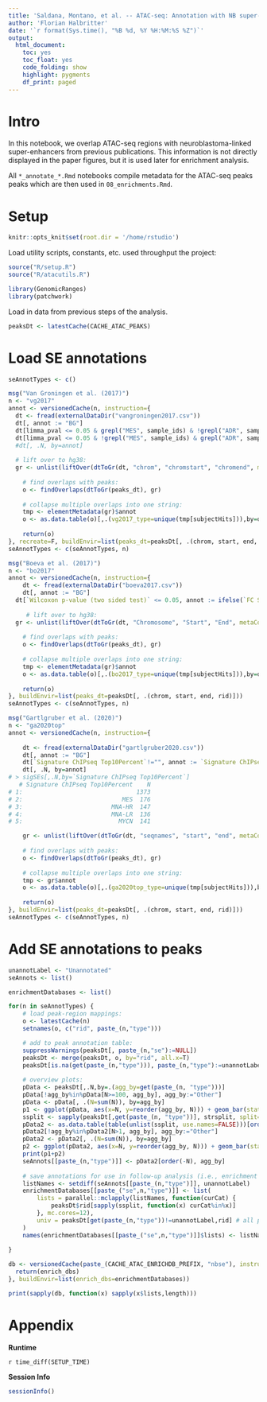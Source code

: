 ```yaml
---
title: 'Saldana, Montano, et al. -- ATAC-seq: Annotation with NB super-enhancers' 
author: 'Florian Halbritter'
date: '`r format(Sys.time(), "%B %d, %Y %H:%M:%S %Z")`'
output:
  html_document: 
    toc: yes
    toc_float: yes
    code_folding: show
    highlight: pygments
    df_print: paged
---
```



# Intro

In this notebook, we overlap ATAC-seq regions with neuroblastoma-linked super-enhancers from previous publications.
This information is not directly displayed in the paper figures, but it is used later for enrichment analysis.

All `*_annotate_*.Rmd` notebooks compile metadata for the ATAC-seq peaks peaks which are then used in `08_enrichments.Rmd`.



# Setup

```r
knitr::opts_knit$set(root.dir = '/home/rstudio')
```

Load utility scripts, constants, etc. used throughput the project:

```r
source("R/setup.R")
source("R/atacutils.R")

library(GenomicRanges)
library(patchwork)
```

Load in data from previous steps of the analysis.

```r
peaksDt <- latestCache(CACHE_ATAC_PEAKS)
```


# Load SE annotations

```r
seAnnotTypes <- c()

msg("Van Groningen et al. (2017)")
n <- "vg2017"
annot <- versionedCache(n, instruction={
  dt <- fread(externalDataDir("vangroningen2017.csv"))
  dt[, annot := "BG"]
  dt[limma_pval <= 0.05 & grepl("MES", sample_ids) & !grepl("ADR", sample_ids), annot := "MES"] 
  dt[limma_pval <= 0.05 & !grepl("MES", sample_ids) & grepl("ADR", sample_ids), annot := "ADR"]
  #dt[, .N, by=annot]
  
  # lift over to hg38:
  gr <- unlist(liftOver(dtToGr(dt, "chrom", "chromstart", "chromend", metaCols = "annot"), from="hg19"))
  
	# find overlaps with peaks:
	o <- findOverlaps(dtToGr(peaks_dt), gr)
	
	# collapse multiple overlaps into one string:
	tmp <- elementMetadata(gr)$annot
	o <- as.data.table(o)[,.(vg2017_type=unique(tmp[subjectHits])),by=queryHits][order(vg2017_type),.(annot=paste0(vg2017_type, collapse=";")), by=.(rid=peaksDt$rid[queryHits])]
	
	return(o)
}, recreate=F, buildEnvir=list(peaks_dt=peaksDt[, .(chrom, start, end, rid)]))
seAnnotTypes <- c(seAnnotTypes, n)

msg("Boeva et al. (2017)")
n <- "bo2017"
annot <- versionedCache(n, instruction={
	dt <- fread(externalDataDir("boeva2017.csv"))
	dt[, annot := "BG"]
  dt[`Wilcoxon p-value (two sided test)` <= 0.05, annot := ifelse(`FC Score Group I over Group II` > 1, "MES", "ADR")]
 
	 # lift over to hg38:
  gr <- unlist(liftOver(dtToGr(dt, "Chromosome", "Start", "End", metaCols = "annot"), from="hg19"))
  
	# find overlaps with peaks:
	o <- findOverlaps(dtToGr(peaks_dt), gr)
	
	# collapse multiple overlaps into one string:
	tmp <- elementMetadata(gr)$annot
	o <- as.data.table(o)[,.(bo2017_type=unique(tmp[subjectHits])),by=queryHits][order(bo2017_type),.(annot=paste0(bo2017_type, collapse=";")), by=.(rid=peaksDt$rid[queryHits])]
	
	return(o)
}, buildEnvir=list(peaks_dt=peaksDt[, .(chrom, start, end, rid)]))
seAnnotTypes <- c(seAnnotTypes, n)

msg("Gartlgruber et al. (2020)")
n <- "ga2020top"
annot <- versionedCache(n, instruction={
	
	dt <- fread(externalDataDir("gartlgruber2020.csv"))
	dt[, annot := "BG"]
	dt[`Signature ChIPseq Top10Percent`!="", annot := `Signature ChIPseq Top10Percent`]
	dt[, .N, by=annot]
# > sigSEs[,.N,by=`Signature ChIPseq Top10Percent`]
   # Signature ChIPseq Top10Percent    N
# 1:                                1373
# 2:                            MES  176
# 3:                         MNA-HR  147
# 4:                         MNA-LR  136
# 5:                           MYCN  141

	gr <- unlist(liftOver(dtToGr(dt, "seqnames", "start", "end", metaCols=c("annot")), from="hg19"))
	
	# find overlaps with peaks:
	o <- findOverlaps(dtToGr(peaks_dt), gr)
	
	# collapse multiple overlaps into one string:
	tmp <- gr$annot
	o <- as.data.table(o)[,.(ga2020top_type=unique(tmp[subjectHits])),by=queryHits][order(ga2020top_type),.(annot=paste0(ga2020top_type, collapse=";")), by=.(rid=peaksDt$rid[queryHits])]
	
	return(o)
}, buildEnvir=list(peaks_dt=peaksDt[, .(chrom, start, end, rid)]))
seAnnotTypes <- c(seAnnotTypes, n)
```

# Add SE annotations to peaks

```r
unannotLabel <- "Unannotated"
seAnnots <- list()

enrichmentDatabases <- list()

for(n in seAnnotTypes) {
	# load peak-region mappings:
	o <- latestCache(n)
	setnames(o, c("rid", paste_(n,"type")))

	# add to peak annotation table:
	suppressWarnings(peaksDt[, paste_(n,"se"):=NULL])
	peaksDt <- merge(peaksDt, o, by="rid", all.x=T)
	peaksDt[is.na(get(paste_(n,"type"))), paste_(n,"type"):=unannotLabel]
		
	# overview plots:
	pData <- peaksDt[,.N,by=.(agg_by=get(paste_(n, "type")))]	
	pData[!agg_by%in%pData[N>=100, agg_by], agg_by:="Other"]
	pData <- pData[, .(N=sum(N)), by=agg_by]
	p1 <- ggplot(pData, aes(x=N, y=reorder(agg_by, N))) + geom_bar(stat="identity", fill="black") + defTheme() + ylab(NULL) + scale_x_continuous(expand=c(0,0))	
	ssplit <- sapply(peaksDt[,get(paste_(n, "type"))], strsplit, split=";")	
	pData2 <- as.data.table(table(unlist(ssplit, use.names=FALSE)))[order(-N), .(agg_by=V1, N)]
	pData2[!agg_by%in%pData2[N>1, agg_by], agg_by:="Other"]
	pData2 <- pData2[, .(N=sum(N)), by=agg_by]
	p2 <- ggplot(pData2, aes(x=N, y=reorder(agg_by, N))) + geom_bar(stat="identity", fill="black") + defTheme() + ylab(NULL) + scale_x_continuous(expand=c(0,0))
	print(p1+p2)
	seAnnots[[paste_(n,"type")]] <- pData2[order(-N), agg_by]
			
	# save annotations for use in follow-up analysis (i.e., enrichment analysis):
	listNames <- setdiff(seAnnots[[paste_(n,"type")]], unannotLabel)
	enrichmentDatabases[[paste_("se",n,"type")]] <- list(
		lists = parallel::mclapply(listNames, function(curCat) {
			peaksDt$rid[sapply(ssplit, function(x) curCat%in%x)]
		}, mc.cores=12),
		univ = peaksDt[get(paste_(n,"type"))!=unannotLabel,rid]	# all peaks with at least one annotated overlap
	)
	names(enrichmentDatabases[[paste_("se",n,"type")]]$lists) <- listNames
	
}
```

```r
db <- versionedCache(paste_(CACHE_ATAC_ENRICHDB_PREFIX, "nbse"), instruction={
  return(enrich_dbs)
}, buildEnvir=list(enrich_dbs=enrichmentDatabases))

print(sapply(db, function(x) sapply(x$lists,length)))
```


# Appendix

**Runtime**

`r time_diff(SETUP_TIME)`

**Session Info**

```r
sessionInfo()
```
